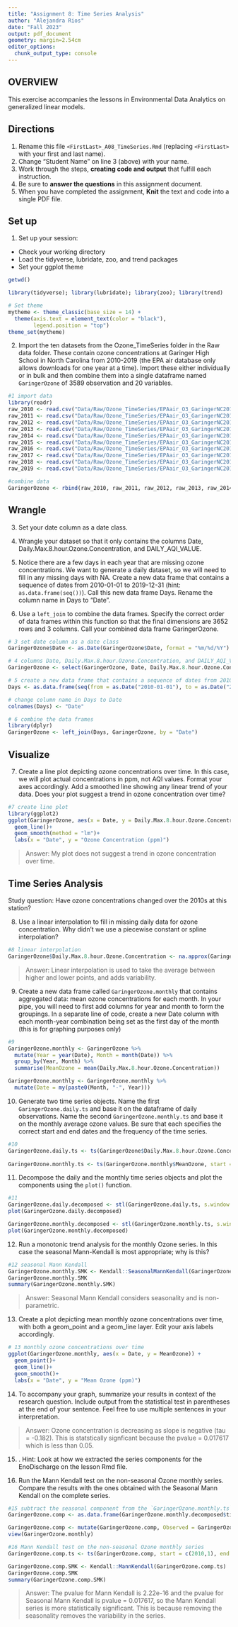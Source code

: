 ```yaml
---
title: "Assignment 8: Time Series Analysis"
author: "Alejandra Rios"
date: "Fall 2023"
output: pdf_document
geometry: margin=2.54cm
editor_options: 
  chunk_output_type: console
---
```


## OVERVIEW

This exercise accompanies the lessons in Environmental Data Analytics on generalized linear models. 

## Directions
1. Rename this file `<FirstLast>_A08_TimeSeries.Rmd` (replacing `<FirstLast>` with your first and last name).
2. Change "Student Name" on line 3 (above) with your name.
3. Work through the steps, **creating code and output** that fulfill each instruction.
4. Be sure to **answer the questions** in this assignment document.
5. When you have completed the assignment, **Knit** the text and code into a single PDF file.

## Set up 
1. Set up your session:

* Check your working directory
* Load the tidyverse, lubridate, zoo, and trend packages
* Set your ggplot theme

```r
getwd()

library(tidyverse); library(lubridate); library(zoo); library(trend)

# Set theme
mytheme <- theme_classic(base_size = 14) +
  theme(axis.text = element_text(color = "black"), 
        legend.position = "top")
theme_set(mytheme)

```


2. Import the ten datasets from the Ozone_TimeSeries folder in the Raw data folder. These contain ozone concentrations at Garinger High School in North Carolina from 2010-2019 (the EPA air database only allows downloads for one year at a time). Import these either individually or in bulk and then combine them into a single dataframe named `GaringerOzone` of 3589 observation and 20 variables. 

```r
#1 import data
library(readr)
raw_2010 <- read.csv("Data/Raw/Ozone_TimeSeries/EPAair_O3_GaringerNC2010_raw.csv", stringsAsFactors = TRUE)
raw_2011 <- read.csv("Data/Raw/Ozone_TimeSeries/EPAair_O3_GaringerNC2011_raw.csv", stringsAsFactors = TRUE)
raw_2012 <- read.csv("Data/Raw/Ozone_TimeSeries/EPAair_O3_GaringerNC2012_raw.csv", stringsAsFactors = TRUE)
raw_2013 <- read.csv("Data/Raw/Ozone_TimeSeries/EPAair_O3_GaringerNC2013_raw.csv", stringsAsFactors = TRUE)
raw_2014 <- read.csv("Data/Raw/Ozone_TimeSeries/EPAair_O3_GaringerNC2014_raw.csv", stringsAsFactors = TRUE)
raw_2015 <- read.csv("Data/Raw/Ozone_TimeSeries/EPAair_O3_GaringerNC2015_raw.csv", stringsAsFactors = TRUE)
raw_2016 <- read.csv("Data/Raw/Ozone_TimeSeries/EPAair_O3_GaringerNC2016_raw.csv", stringsAsFactors = TRUE)
raw_2017 <- read.csv("Data/Raw/Ozone_TimeSeries/EPAair_O3_GaringerNC2017_raw.csv", stringsAsFactors = TRUE)
raw_2018 <- read.csv("Data/Raw/Ozone_TimeSeries/EPAair_O3_GaringerNC2018_raw.csv", stringsAsFactors = TRUE)
raw_2019 <- read.csv("Data/Raw/Ozone_TimeSeries/EPAair_O3_GaringerNC2019_raw.csv", stringsAsFactors = TRUE)

#combine data
GaringerOzone <- rbind(raw_2010, raw_2011, raw_2012, raw_2013, raw_2014, raw_2015, raw_2016, raw_2017, raw_2018, raw_2019)

```

## Wrangle

3. Set your date column as a date class.

4. Wrangle your dataset so that it only contains the columns Date, Daily.Max.8.hour.Ozone.Concentration, and DAILY_AQI_VALUE. 

5. Notice there are a few days in each year that are missing ozone concentrations. We want to generate a daily dataset, so we will need to fill in any missing days with NA. Create a new data frame that contains a sequence of dates from 2010-01-01 to 2019-12-31 (hint: `as.data.frame(seq())`). Call this new data frame Days. Rename the column name in Days to "Date".

6. Use a `left_join` to combine the data frames. Specify the correct order of data frames within this function so that the final dimensions are 3652 rows and 3 columns. Call your combined data frame GaringerOzone. 

```r
# 3 set date column as a date class
GaringerOzone$Date <- as.Date(GaringerOzone$Date, format = "%m/%d/%Y")

# 4 columns Date, Daily.Max.8.hour.Ozone.Concentration, and DAILY_AQI_VALUE
GaringerOzone <- select(GaringerOzone, Date, Daily.Max.8.hour.Ozone.Concentration, DAILY_AQI_VALUE)

# 5 create a new data frame that contains a sequence of dates from 2010-01-01 to 2019-12-31
Days <- as.data.frame(seq(from = as.Date("2010-01-01"), to = as.Date("2019-12-31"), by = "day"))

# change column name in Days to Date
colnames(Days) <- "Date"

# 6 combine the data frames
library(dplyr)
GaringerOzone <- left_join(Days, GaringerOzone, by = "Date")

```

## Visualize

7. Create a line plot depicting ozone concentrations over time. In this case, we will plot actual concentrations in ppm, not AQI values. Format your axes accordingly. Add a smoothed line showing any linear trend of your data. Does your plot suggest a trend in ozone concentration over time?

```r
#7 create line plot
library(ggplot2)
ggplot(GaringerOzone, aes(x = Date, y = Daily.Max.8.hour.Ozone.Concentration)) + 
  geom_line()+
  geom_smooth(method = "lm")+
  labs(x = "Date", y = "Ozone Concentration (ppm)")

```

>Answer: My plot does not suggest a trend in ozone concentration over time. 

## Time Series Analysis

Study question: Have ozone concentrations changed over the 2010s at this station? 

8. Use a linear interpolation to fill in missing daily data for ozone concentration. Why didn't we use a piecewise constant or spline interpolation?

```r
#8 linear interpolation
GaringerOzone$Daily.Max.8.hour.Ozone.Concentration <- na.approx(GaringerOzone$Daily.Max.8.hour.Ozone.Concentration)

```

> Answer: Linear interpolation is used to take the average between higher and lower points, and adds variability. 


9. Create a new data frame called `GaringerOzone.monthly` that contains aggregated data: mean ozone concentrations for each month. 
In your pipe, you will need to first add columns for year and month to form the groupings. 
In a separate line of code, create a new Date column with each month-year combination being set as the first day of the month (this is for graphing purposes only)

```r
#9
GaringerOzone.monthly <- GaringerOzone %>%
  mutate(Year = year(Date), Month = month(Date)) %>%
  group_by(Year, Month) %>%
  summarise(MeanOzone = mean(Daily.Max.8.hour.Ozone.Concentration))

GaringerOzone.monthly <- GaringerOzone.monthly %>%
  mutate(Date = my(paste0(Month, "-", Year)))

```


10. Generate two time series objects. 
Name the first `GaringerOzone.daily.ts` and base it on the dataframe of daily observations. 
Name the second `GaringerOzone.monthly.ts` and base it on the monthly average ozone values. Be sure that each specifies the correct start and end dates and the frequency of the time series.

```r
#10
GaringerOzone.daily.ts <- ts(GaringerOzone$Daily.Max.8.hour.Ozone.Concentration, start = c(2010, 1), frequency = 365)
  
GaringerOzone.monthly.ts <- ts(GaringerOzone.monthly$MeanOzone, start = c(2010,1), frequency = 12)
```


11. Decompose the daily and the monthly time series objects and plot the components using the `plot()` function.

```r
#11
GaringerOzone.daily.decomposed <- stl(GaringerOzone.daily.ts, s.window = "periodic")
plot(GaringerOzone.daily.decomposed)

GaringerOzone.monthly.decomposed <- stl(GaringerOzone.monthly.ts, s.window = "periodic")
plot(GaringerOzone.monthly.decomposed)

```


12. Run a monotonic trend analysis for the monthly Ozone series. In this case the seasonal Mann-Kendall is most appropriate; why is this?

```r
#12 seasonal Mann Kendall 
GaringerOzone.monthly.SMK <- Kendall::SeasonalMannKendall(GaringerOzone.monthly.ts)
GaringerOzone.monthly.SMK
summary(GaringerOzone.monthly.SMK)

```

> Answer: Seasonal Mann Kendall considers seasonality and is non-parametric. 

13. Create a plot depicting mean monthly ozone concentrations over time, with both a geom_point and a geom_line layer. Edit your axis labels accordingly.

```r
# 13 monthly ozone concentrations over time
ggplot(GaringerOzone.monthly, aes(x = Date, y = MeanOzone)) +
  geom_point()+
  geom_line()+
  geom_smooth()+
  labs(x = "Date", y = "Mean Ozone (ppm)")
```

14. To accompany your graph, summarize your results in context of the research question. Include output from the statistical test in parentheses at the end of your sentence. Feel free to use multiple sentences in your interpretation.

> Answer: Ozone concentration is decreasing as slope is negative (tau = -0.182). This is statstically signficant because the pvalue = 0.017617 which is less than 0.05. 

15. . Hint: Look at how we extracted the series components for the EnoDischarge on the lesson Rmd file.

16. Run the Mann Kendall test on the non-seasonal Ozone monthly series. Compare the results with the ones obtained with the Seasonal Mann Kendall on the complete series.

```r
#15 subtract the seasonal component from the `GaringerOzone.monthly.ts`
GaringerOzone.comp <- as.data.frame(GaringerOzone.monthly.decomposed$time.series[,1:3])

GaringerOzone.comp <- mutate(GaringerOzone.comp, Observed = GaringerOzone.monthly$MeanOzone, Date = GaringerOzone.monthly$Date, Nonseasonal = Observed - seasonal)
view(GaringerOzone.monthly)

#16 Mann Kendall test on the non-seasonal Ozone monthly series
GaringerOzone.comp.ts <- ts(GaringerOzone.comp, start = c(2010,1), end = c(2019,1), frequency = 12)

GaringerOzone.comp.SMK <- Kendall::MannKendall(GaringerOzone.comp.ts)
GaringerOzone.comp.SMK
summary(GaringerOzone.comp.SMK)
```

> Answer: The pvalue for Mann Kendall is 2.22e-16 and the pvalue for Seasonal Mann Kendall is pvalue = 0.017617, so the Mann Kendall series is more statistically significant. This is because removing the seasonality removes the variability in the series. 
